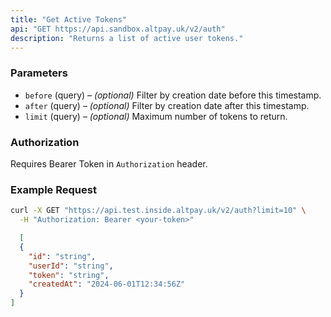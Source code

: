 ```yaml
---
title: "Get Active Tokens"
api: "GET https://api.sandbox.altpay.uk/v2/auth"
description: "Returns a list of active user tokens."
---
```


### Parameters

- `before` (query) – *(optional)* Filter by creation date before this timestamp.  
- `after` (query) – *(optional)* Filter by creation date after this timestamp.  
- `limit` (query) – *(optional)* Maximum number of tokens to return.  

### Authorization

Requires Bearer Token in `Authorization` header.

### Example Request

```bash
curl -X GET "https://api.test.inside.altpay.uk/v2/auth?limit=10" \
  -H "Authorization: Bearer <your-token>"
```

```json
  [
  {
    "id": "string",
    "userId": "string",
    "token": "string",
    "createdAt": "2024-06-01T12:34:56Z"
  }
]
```
